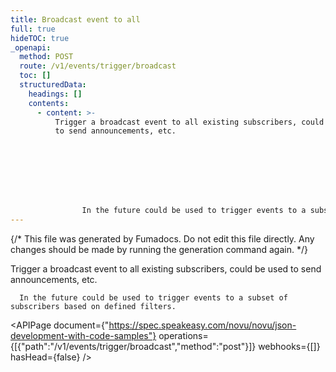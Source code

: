 ```yaml
---
title: Broadcast event to all
full: true
hideTOC: true
_openapi:
  method: POST
  route: /v1/events/trigger/broadcast
  toc: []
  structuredData:
    headings: []
    contents:
      - content: >-
          Trigger a broadcast event to all existing subscribers, could be used
          to send announcements, etc.








                In the future could be used to trigger events to a subset of subscribers based on defined filters.
---
```


{/* This file was generated by Fumadocs. Do not edit this file directly. Any changes should be made by running the generation command again. */}

Trigger a broadcast event to all existing subscribers, could be used to send announcements, etc.








      In the future could be used to trigger events to a subset of subscribers based on defined filters.

<APIPage document={"https://spec.speakeasy.com/novu/novu/json-development-with-code-samples"} operations={[{"path":"/v1/events/trigger/broadcast","method":"post"}]} webhooks={[]} hasHead={false} />